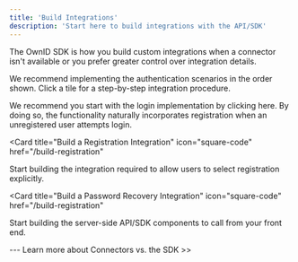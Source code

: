 ```yaml
---
title: 'Build Integrations'
description: 'Start here to build integrations with the API/SDK'
---
```


The OwnID SDK is how you build custom integrations when a connector isn't available or you prefer greater control over integration details.

We recommend implementing the authentication scenarios in the order shown. Click a tile for a step-by-step integration procedure.

<CardGroup>

<Card title="Build a Login Integration" icon="leaf" href="/development">
We recommend you start with the login implementation by clicking here. By doing so, the functionality naturally incorporates registration when an unregistered user attempts login.
</Card>

<Card
  title="Build a Registration Integration"
  icon="square-code"
  href="/build-registration"
>
Start building the integration required to allow users to select registration explicitly.

</Card>

<Card
  title="Build a Password Recovery Integration"
  icon="square-code"
  href="/build-registration"
>
Start building the server-side API/SDK components to call from your front end.

</Card>
</CardGroup>




<Steps>
        <Step title="Login">
    </Step>
        <Step title="Register">
    </Step>
        <Step title="Password Recovery">
    </Step>
</Steps>
---
Learn more about Connectors vs. the SDK >>

